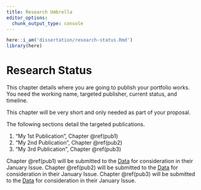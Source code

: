 ```yaml
---
title: Research Umbrella
editor_options: 
  chunk_output_type: console
---
```


```r
here::i_am('dissertation/research-status.Rmd')
library(here)
```

# Research Status

This chapter details where you are going to publish your portfolio works.
You need the working name, targeted publisher, current status, and timeline.

This chapter will be very short and only needed as part of your proposal.

The following sections detail the targeted publications.

1. "My 1st Publication", Chapter \@ref(pub1)
2. "My 2nd Publication", Chapter \@ref(pub2)
3. "My 3rd Publication", Chapter \@ref(pub3)

Chapter \@ref(pub1) will be submitted to the [Data](https://www.mdpi.com/journal/data) for consideration in their January Issue.
Chapter \@ref(pub2) will be submitted to the [Data](https://www.mdpi.com/journal/data) for consideration in their January Issue.
Chapter \@ref(pub3) will be submitted to the [Data](https://www.mdpi.com/journal/data) for consideration in their January Issue.

